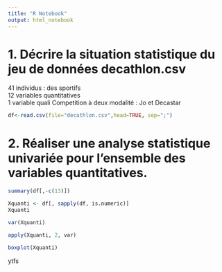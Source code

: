 ```yaml
---
title: "R Notebook"
output: html_notebook
---
```


# 1. Décrire la situation statistique du jeu de données decathlon.csv

41 individus : des sportifs\
12 variables quantitatives\
1 variable quali Competition à deux modalité : Jo et Decastar

```r
df<-read.csv(file="decathlon.csv",head=TRUE, sep=";")
```

# 2. Réaliser une analyse statistique univariée pour l'ensemble des variables quantitatives.

```r
summary(df[,-c(13)])
```

```r
Xquanti <- df[, sapply(df, is.numeric)]
Xquanti
```

```r
var(Xquanti)
```

```r
apply(Xquanti, 2, var)
```

```r
boxplot(Xquanti)
```

ytfs
